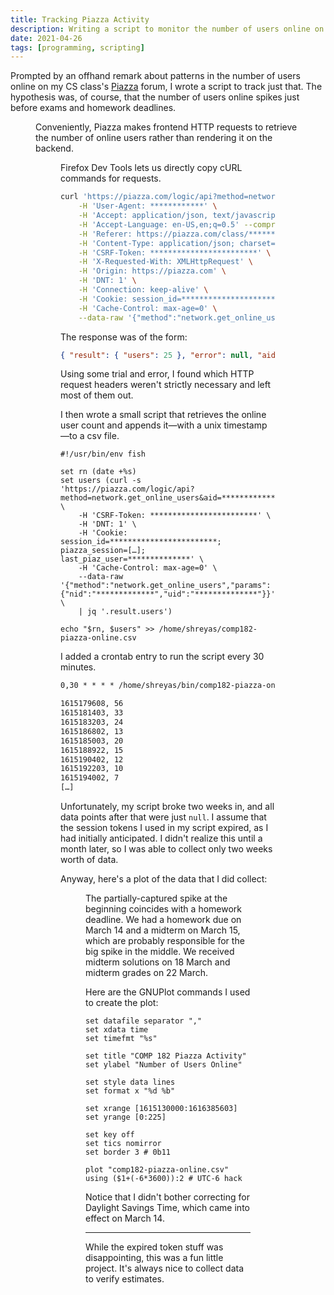 ```yaml
---
title: Tracking Piazza Activity
description: Writing a script to monitor the number of users online on my class' Piazza forum over time
date: 2021-04-26
tags: [programming, scripting]
---
```



Prompted by an offhand remark about patterns in the number of users online on my CS class's [Piazza](<https://en.wikipedia.org/wiki/Piazza_(web_service)>) forum, I wrote a script to track just that. The hypothesis was, of course, that the number of users online spikes just before exams and homework deadlines.

<Figure
    src="/img/piazza-activity/online-now.png"
    caption="The number of online users is featured in the Piazza footer"
/>

Conveniently, Piazza makes frontend HTTP requests to retrieve the number of online users rather than rendering it on the backend.

<Figure
    src="/img/piazza-activity/post-request-get-online-users.png"
    caption="The request that fetches the number of online users"
/>

Firefox Dev Tools lets us directly copy cURL commands for requests.

```sh
curl 'https://piazza.com/logic/api?method=network.get_online_users&aid=************' \
	-H 'User-Agent: ************' \
	-H 'Accept: application/json, text/javascript, */*; q=0.01' \
	-H 'Accept-Language: en-US,en;q=0.5' --compressed \
	-H 'Referer: https://piazza.com/class/*************?cid=****'\
	-H 'Content-Type: application/json; charset=utf-8' \
	-H 'CSRF-Token: ************************' \
	-H 'X-Requested-With: XMLHttpRequest' \
	-H 'Origin: https://piazza.com' \
	-H 'DNT: 1' \
	-H 'Connection: keep-alive' \
	-H 'Cookie: session_id=************************; piazza_session=[…]; last_piaz_user=**************; AWSELB=[…]; AWSELBCORS=[…]' \
	-H 'Cache-Control: max-age=0' \
	--data-raw '{"method":"network.get_online_users","params":{"nid":"*************","uid":"**************"}}'
```

The response was of the form:

```json
{ "result": { "users": 25 }, "error": null, "aid": "************" }
```

Using some trial and error, I found which HTTP request headers weren't strictly necessary and left most of them out.

I then wrote a small script that retrieves the online user count and appends it—with a unix timestamp—to a csv file.

```fish
#!/usr/bin/env fish

set rn (date +%s)
set users (curl -s 'https://piazza.com/logic/api?method=network.get_online_users&aid=************' \
    -H 'CSRF-Token: ************************' \
    -H 'DNT: 1' \
    -H 'Cookie: session_id=************************; piazza_session=[…]; last_piaz_user=**************' \
    -H 'Cache-Control: max-age=0' \
    --data-raw '{"method":"network.get_online_users","params":{"nid":"*************","uid":"**************"}}' \
	| jq '.result.users')

echo "$rn, $users" >> /home/shreyas/comp182-piazza-online.csv
```

I added a crontab entry to run the script every 30 minutes.

```txt
0,30 * * * * /home/shreyas/bin/comp182-piazza-online.fish
```

```txt
1615179608, 56
1615181403, 33
1615183203, 24
1615186802, 13
1615185003, 20
1615188922, 15
1615190402, 12
1615192203, 10
1615194002, 7
[…]
```

Unfortunately, my script broke two weeks in, and all data points after that were just `null`. I assume that the session tokens I used in my script expired, as I had initially anticipated. I didn't realize this until a month later, so I was able to collect only two weeks worth of data.

Anyway, here's a plot of the data that I did collect:

<Figure
    src="/img/piazza-activity/comp182-piazza-activity.png"
    caption="Number of Users Online versus Time"
/>

The partially-captured spike at the beginning coincides with a homework deadline. We had a homework due on March 14 and a midterm on March 15, which are probably responsible for the big spike in the middle. We received midterm solutions on 18 March and midterm grades on 22 March.

Here are the GNUPlot commands I used to create the plot:

```gnuplot
set datafile separator ","
set xdata time
set timefmt "%s"

set title "COMP 182 Piazza Activity"
set ylabel "Number of Users Online"

set style data lines
set format x "%d %b"

set xrange [1615130000:1616385603]
set yrange [0:225]

set key off
set tics nomirror
set border 3 # 0b11

plot "comp182-piazza-online.csv" using ($1+(-6*3600)):2 # UTC-6 hack
```

Notice that I didn't bother correcting for Daylight Savings Time, which came into effect on March 14.

---

While the expired token stuff was disappointing, this was a fun little project. It's always nice to collect data to verify estimates.
